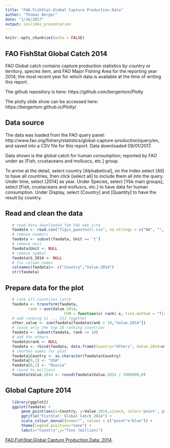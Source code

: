 ```yaml
---
title: "FAO.FishStat.Global Capture Production.Data"
author: "Thomas Berger"
date: "1/16/2017"
output: ioslides_presentation
---
```


```r
knitr::opts_chunk$set(echo = FALSE)
```

## FAO FishStat Global Catch 2014

FAO Global catch contains capture production statistics by country or territory, species item, and FAO Major Fishing Area for the reporting year 2014; the most recent year for which data is available at the time of writing this report.

The github repository is here:
https://github.com/bergertom/Plotly

The plotly slide show can be accessed here:
https://bergertom.github.io/Plotly/

## Data source

The data was loaded from the FAO query panel: http://www.fao.org/fishery/statistics/global-capture-production/query/en, and saved into a CSV file for this report. Data downloaded 09/01/2017.

Data shown is the global catch for human consumption; reported by FAO under as [Fish, crustaceans and molluscs, etc.] group.

To arrive at the detail, select country [Alphabetical], on the Index select [All] to have all countries, then click [select all] to include them all into the query. Under time, select [2014] as year. Under Species, select [Ybk main groups], select [Fish, crustaceans and molluscs, etc.] to have data for human consumption. Under Display, select [Country] and [Quantity] to have the result by country.


## Read and clean the data

```r
   # read data downloaded fom FAO web site
   faodata <- read.csv("figis_guestnull.csv", na.strings = c("NA", "", NULL))
   # remove numbers
   faodata <- subset(faodata, Unit == 't')
   # remove unit
   faodata$Unit <- NULL
   # remove symbol
   faodata$S_2014 <- NULL
   # fix column names
   colnames(faodata)<- c("Country","Value.2014")
   str(faodata)
```

## Prepare data for the plot
```r
   # rank all countries catch
   faodata <- transform(faodata, 
          rank = ave(Value.2014, 
                          FUN = function(x) rank(-x, ties.method = "first")))
   # add ranking 11 ... 233 together
   other_value <- sum(faodata[faodata$rank > 10,"Value.2014"])
   # leave only the top 10 ranking countries
   faodata <- subset(faodata, rank <= 10)
   # add the others
   faodata$rank <- NULL
   faodata <- rbind(faodata, data.frame(Country="Others", Value.2014=other_value))
   # shorten names for plot
   faodata$Country <- as.character(faodata$Country)
   faodata[9,1] <- "USA"
   faodata[8,1] <- "Russia"
   # round to millions
   faodata$Value.2014 <- round(faodata$Value.2014 / 1000000,0)
```

## Global Capture 2014

```r
   library(ggplot2)
   ggplot(faodata) +
       geom_point(aes(x=Country, y=Value.2014,size=3, color='point', guide = FALSE)) +
       ggtitle("FistStat: Global Catch 2014") +
       scale_colour_manual(name="", values = c("point"="blue")) +
       theme(legend.position="none") +
       labs(x="Country",y="Tons (million)") 
```
[FAO.FishStat.Global Capture Production.Data: 2014](http://www.fao.org/fishery/statistics/global-capture-production/query/en).

